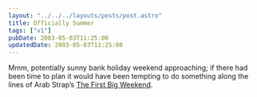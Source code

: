 ```yaml
---
layout: "../../../layouts/posts/post.astro"
title: Officially Summer
tags: ["v1"]
pubDate: 2003-05-03T11:25:00
updatedDate: 2003-05-03T11:25:00
---
```


Mmm, potentially sunny bank holiday weekend approaching; if there had been time to plan it would have been tempting to do something along the lines of Arab Strap&#8217;s [The First Big Weekend][1].

[1]: http://www.arabstrap.co.uk/content/lyrics/the_week_never_starts.html#track8 "Arab Strap Lyrics: The First Big Weekend"
